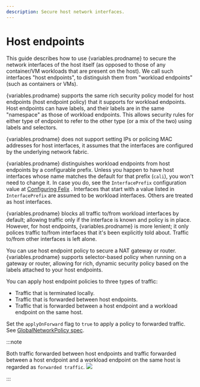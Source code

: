 ```yaml
---
description: Secure host network interfaces.
---
```



# Host endpoints

This guide describes how to use {variables.prodname} to secure the network interfaces
of the host itself (as opposed to those of any container/VM workloads
that are present on the host). We call such interfaces "host endpoints",
to distinguish them from "workload endpoints" (such as containers or VMs).

{variables.prodname} supports the same rich security policy model for host endpoints (host
endpoint policy) that it supports for workload endpoints. Host endpoints can
have labels, and their labels are in the same "namespace" as those of workload
endpoints. This allows security rules for either type of endpoint to refer to
the other type (or a mix of the two) using labels and selectors.

{variables.prodname} does not support setting IPs or policing MAC addresses for host
interfaces, it assumes that the interfaces are configured by the
underlying network fabric.

{variables.prodname} distinguishes workload endpoints from host endpoints by a configurable
prefix. Unless you happen to have host interfaces whose name matches the
default for that prefix (`cali`), you won't need to change it. In case you do,
see the `InterfacePrefix` configuration value at [Configuring Felix](../component-resources/node/felix/configuration.mdx)
.
Interfaces that start with a value listed in `InterfacePrefix` are assumed to
be workload interfaces. Others are treated as host interfaces.

{variables.prodname} blocks all traffic to/from workload interfaces by default;
allowing traffic only if the interface is known and policy is in place.
However, for host endpoints, {variables.prodname} is more lenient; it only polices
traffic to/from interfaces that it's been explicitly told about. Traffic
to/from other interfaces is left alone.

You can use host endpoint policy to secure a NAT gateway or router. {variables.prodname}
supports selector-based policy when running on a gateway or router, allowing for
rich, dynamic security policy based on the labels attached to your host endpoints.

You can apply host endpoint policies to three types of traffic:

- Traffic that is terminated locally.
- Traffic that is forwarded between host endpoints.
- Traffic that is forwarded between a host endpoint and a workload endpoint on the
  same host.

Set the `applyOnForward` flag to `true` to apply a policy to forwarded traffic.
See [GlobalNetworkPolicy spec](../resources/globalnetworkpolicy.mdx#spec).

:::note

Both traffic forwarded between host endpoints and traffic forwarded
between a host endpoint and a workload endpoint on the same host is regarded as
`forwarded traffic`.
![](/img/calico-enterprise/bare-metal-packet-flows.svg)

:::
